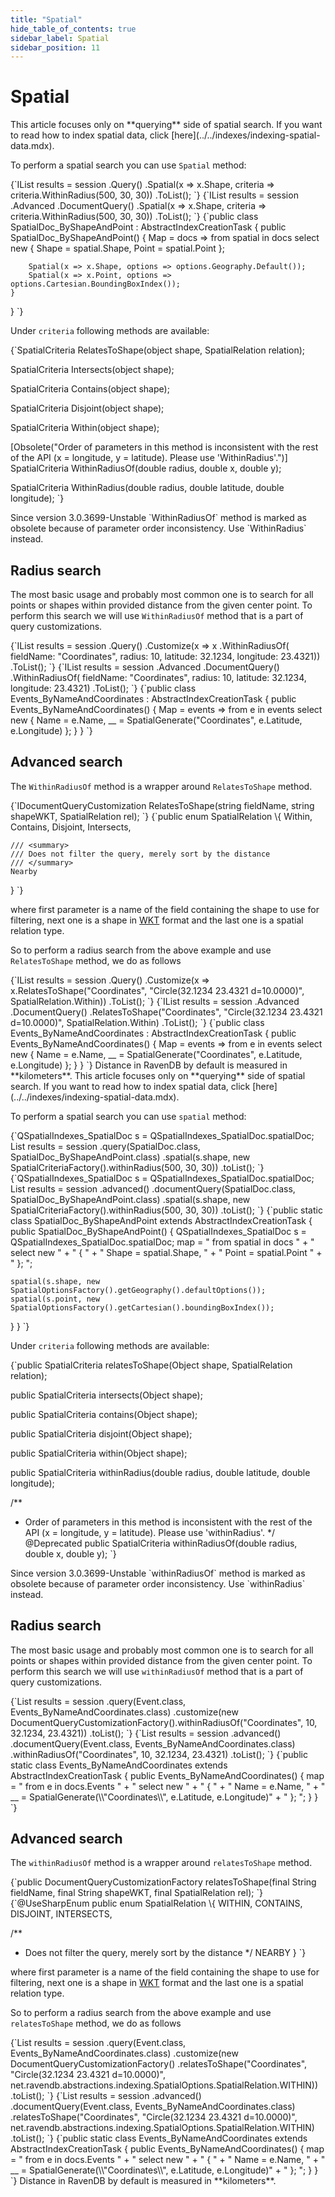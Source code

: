 ```yaml
---
title: "Spatial"
hide_table_of_contents: true
sidebar_label: Spatial
sidebar_position: 11
---
```





# Spatial
<LanguageSwitcher supportedLanguages={supportedLanguages} />
<LanguageContent language="csharp">


<Admonition type="info" title="">
This article focuses only on **querying** side of spatial search. If you want to read how to index spatial data, click [here](../../indexes/indexing-spatial-data.mdx).
</Admonition>

To perform a spatial search you can use `Spatial` method:

<Tabs groupId='languageSyntax'>
<TabItem value="Query" label="Query">
<CodeBlock language="csharp">
{`IList<SpatialDoc> results = session
	.Query<SpatialDoc, SpatialDoc_ByShapeAndPoint>()
	.Spatial(x => x.Shape, criteria => criteria.WithinRadius(500, 30, 30))
	.ToList();
`}
</CodeBlock>
</TabItem>
<TabItem value="DocumentQuery" label="DocumentQuery">
<CodeBlock language="csharp">
{`IList<SpatialDoc> results = session
	.Advanced
	.DocumentQuery<SpatialDoc, SpatialDoc_ByShapeAndPoint>()
	.Spatial(x => x.Shape, criteria => criteria.WithinRadius(500, 30, 30))
	.ToList();
`}
</CodeBlock>
</TabItem>
<TabItem value="Index" label="Index">
<CodeBlock language="csharp">
{`public class SpatialDoc_ByShapeAndPoint : AbstractIndexCreationTask<SpatialDoc>
{
	public SpatialDoc_ByShapeAndPoint()
	{
		Map = docs => from spatial in docs
					  select new
					  {
						  Shape = spatial.Shape,
						  Point = spatial.Point
					  };

		Spatial(x => x.Shape, options => options.Geography.Default());
		Spatial(x => x.Point, options => options.Cartesian.BoundingBoxIndex());
	}
}
`}
</CodeBlock>
</TabItem>
</Tabs>

Under `criteria` following methods are available:

<TabItem value="spatial_search_enhancements_a" label="spatial_search_enhancements_a">
<CodeBlock language="csharp">
{`SpatialCriteria RelatesToShape(object shape, SpatialRelation relation);

SpatialCriteria Intersects(object shape);

SpatialCriteria Contains(object shape);

SpatialCriteria Disjoint(object shape);

SpatialCriteria Within(object shape);

[Obsolete("Order of parameters in this method is inconsistent with the rest of the API (x = longitude, y = latitude). Please use 'WithinRadius'.")]
SpatialCriteria WithinRadiusOf(double radius, double x, double y);

SpatialCriteria WithinRadius(double radius, double latitude, double longitude);
`}
</CodeBlock>
</TabItem>

<Admonition type="warning" title="Obsolete method" id="obsolete-method" href="#obsolete-method">
Since version 3.0.3699-Unstable `WithinRadiusOf` method is marked as obsolete because of parameter order inconsistency. Use `WithinRadius` instead.
</Admonition>

## Radius search

The most basic usage and probably most common one is to search for all points or shapes within provided distance from the given center point. To perform this search we will use `WithinRadiusOf` method that is a part of query customizations.

<Tabs groupId='languageSyntax'>
<TabItem value="Query" label="Query">
<CodeBlock language="csharp">
{`IList<Event> results = session
	.Query<Event, Events_ByNameAndCoordinates>()
	.Customize(x => x
		.WithinRadiusOf(
			fieldName: "Coordinates",
			radius: 10,
			latitude: 32.1234,
			longitude: 23.4321))
	.ToList();
`}
</CodeBlock>
</TabItem>
<TabItem value="DocumentQuery" label="DocumentQuery">
<CodeBlock language="csharp">
{`IList<Event> results = session
	.Advanced
	.DocumentQuery<Event, Events_ByNameAndCoordinates>()
	.WithinRadiusOf(
		fieldName: "Coordinates",
		radius: 10,
		latitude: 32.1234,
		longitude: 23.4321)
	.ToList();
`}
</CodeBlock>
</TabItem>
<TabItem value="Index" label="Index">
<CodeBlock language="csharp">
{`public class Events_ByNameAndCoordinates : AbstractIndexCreationTask<Event>
{
	public Events_ByNameAndCoordinates()
	{
		Map = events => from e in events
						select new
						{
							Name = e.Name,
							__ = SpatialGenerate("Coordinates", e.Latitude, e.Longitude)
						};
	}
}
`}
</CodeBlock>
</TabItem>
</Tabs>

## Advanced search

The `WithinRadiusOf` method is a wrapper around `RelatesToShape` method.

<TabItem value="spatial_search_5" label="spatial_search_5">
<CodeBlock language="csharp">
{`IDocumentQueryCustomization RelatesToShape(string fieldName, string shapeWKT, SpatialRelation rel);
`}
</CodeBlock>
</TabItem>

<TabItem value="spatial_search_7" label="spatial_search_7">
<CodeBlock language="csharp">
{`public enum SpatialRelation
\{
	Within,
	Contains,
	Disjoint,
	Intersects,

	/// <summary>
	/// Does not filter the query, merely sort by the distance
	/// </summary>
	Nearby
\}
`}
</CodeBlock>
</TabItem>

where first parameter is a name of the field containing the shape to use for filtering, next one is a shape in [WKT](https://en.wikipedia.org/wiki/Well-known_text_representation_of_geometry) format and the last one is a spatial relation type.

So to perform a radius search from the above example and use `RelatesToShape` method, we do as follows

<Tabs groupId='languageSyntax'>
<TabItem value="Query" label="Query">
<CodeBlock language="csharp">
{`IList<Event> results = session
	.Query<Event, Events_ByNameAndCoordinates>()
	.Customize(x => x.RelatesToShape("Coordinates", "Circle(32.1234 23.4321 d=10.0000)", SpatialRelation.Within))
	.ToList();
`}
</CodeBlock>
</TabItem>
<TabItem value="DocumentQuery" label="DocumentQuery">
<CodeBlock language="csharp">
{`IList<Event> results = session
	.Advanced
	.DocumentQuery<Event, Events_ByNameAndCoordinates>()
	.RelatesToShape("Coordinates", "Circle(32.1234 23.4321 d=10.0000)", SpatialRelation.Within)
	.ToList();
`}
</CodeBlock>
</TabItem>
<TabItem value="Index" label="Index">
<CodeBlock language="csharp">
{`public class Events_ByNameAndCoordinates : AbstractIndexCreationTask<Event>
{
	public Events_ByNameAndCoordinates()
	{
		Map = events => from e in events
						select new
						{
							Name = e.Name,
							__ = SpatialGenerate("Coordinates", e.Latitude, e.Longitude)
						};
	}
}
`}
</CodeBlock>
</TabItem>
</Tabs>

<Admonition type="warning" title="">
Distance in RavenDB by default is measured in **kilometers**.
</Admonition>


</LanguageContent>
<LanguageContent language="java">


<Admonition type="info" title="">
This article focuses only on **querying** side of spatial search. If you want to read how to index spatial data, click [here](../../indexes/indexing-spatial-data.mdx).
</Admonition>

To perform a spatial search you can use `spatial` method:

<Tabs groupId='languageSyntax'>
<TabItem value="Query" label="Query">
<CodeBlock language="java">
{`QSpatialIndexes_SpatialDoc s = QSpatialIndexes_SpatialDoc.spatialDoc;
List<SpatialDoc> results = session
  .query(SpatialDoc.class, SpatialDoc_ByShapeAndPoint.class)
  .spatial(s.shape, new SpatialCriteriaFactory().withinRadius(500, 30, 30))
  .toList();
`}
</CodeBlock>
</TabItem>
<TabItem value="DocumentQuery" label="DocumentQuery">
<CodeBlock language="java">
{`QSpatialIndexes_SpatialDoc s = QSpatialIndexes_SpatialDoc.spatialDoc;
List<SpatialDoc> results = session
  .advanced()
  .documentQuery(SpatialDoc.class, SpatialDoc_ByShapeAndPoint.class)
  .spatial(s.shape, new SpatialCriteriaFactory().withinRadius(500, 30, 30))
  .toList();
`}
</CodeBlock>
</TabItem>
<TabItem value="Index" label="Index">
<CodeBlock language="java">
{`public static class SpatialDoc_ByShapeAndPoint extends AbstractIndexCreationTask {
  public SpatialDoc_ByShapeAndPoint() {
    QSpatialIndexes_SpatialDoc s = QSpatialIndexes_SpatialDoc.spatialDoc;
    map =
     " from spatial in docs        " +
     " select new                  " +
     " {                           " +
     "     Shape = spatial.Shape,  " +
     "     Point = spatial.Point   " +
     " }; ";

    spatial(s.shape, new SpatialOptionsFactory().getGeography().defaultOptions());
    spatial(s.point, new SpatialOptionsFactory().getCartesian().boundingBoxIndex());
  }
}
`}
</CodeBlock>
</TabItem>
</Tabs>

Under `criteria` following methods are available:

<TabItem value="spatial_search_enhancements_a" label="spatial_search_enhancements_a">
<CodeBlock language="java">
{`public SpatialCriteria relatesToShape(Object shape, SpatialRelation relation);

public SpatialCriteria intersects(Object shape);

public SpatialCriteria contains(Object shape);

public SpatialCriteria disjoint(Object shape);

public SpatialCriteria within(Object shape);

public SpatialCriteria withinRadius(double radius, double latitude, double longitude);

/**
 * Order of parameters in this method is inconsistent with the rest of the API (x = longitude, y = latitude). Please use 'withinRadius'.
 */
@Deprecated
public SpatialCriteria withinRadiusOf(double radius, double x, double y);
`}
</CodeBlock>
</TabItem>

<Admonition type="warning" title="Obsolete method" id="obsolete-method" href="#obsolete-method">
Since version 3.0.3699-Unstable `withinRadiusOf` method is marked as obsolete because of parameter order inconsistency. Use `withinRadius` instead.
</Admonition>

## Radius search

The most basic usage and probably most common one is to search for all points or shapes within provided distance from the given center point. To perform this search we will use `withinRadiusOf` method that is a part of query customizations.

<Tabs groupId='languageSyntax'>
<TabItem value="Query" label="Query">
<CodeBlock language="java">
{`List<Event> results = session
  .query(Event.class, Events_ByNameAndCoordinates.class)
  .customize(new DocumentQueryCustomizationFactory().withinRadiusOf("Coordinates", 10, 32.1234, 23.4321))
  .toList();
`}
</CodeBlock>
</TabItem>
<TabItem value="DocumentQuery" label="DocumentQuery">
<CodeBlock language="java">
{`List<Event> results = session
  .advanced()
  .documentQuery(Event.class, Events_ByNameAndCoordinates.class)
  .withinRadiusOf("Coordinates", 10, 32.1234, 23.4321)
  .toList();
`}
</CodeBlock>
</TabItem>
<TabItem value="Index" label="Index">
<CodeBlock language="java">
{`public static class Events_ByNameAndCoordinates extends AbstractIndexCreationTask {
  public Events_ByNameAndCoordinates() {
    map =
     " from e in docs.Events                                             " +
     " select new                                                        " +
     " {                                                                 " +
     "     Name = e.Name,                                                " +
     "     __ = SpatialGenerate(\\"Coordinates\\", e.Latitude, e.Longitude)" +
     " }; ";
  }
}
`}
</CodeBlock>
</TabItem>
</Tabs>

## Advanced search

The `withinRadiusOf` method is a wrapper around `relatesToShape` method.

<TabItem value="spatial_search_5" label="spatial_search_5">
<CodeBlock language="java">
{`public DocumentQueryCustomizationFactory relatesToShape(final String fieldName, final String shapeWKT, final SpatialRelation rel);
`}
</CodeBlock>
</TabItem>

<TabItem value="spatial_search_7" label="spatial_search_7">
<CodeBlock language="java">
{`@UseSharpEnum
public enum SpatialRelation \{
  WITHIN, CONTAINS, DISJOINT, INTERSECTS,

  /**
   * Does not filter the query, merely sort by the distance
   */
  NEARBY
\}
`}
</CodeBlock>
</TabItem>

where first parameter is a name of the field containing the shape to use for filtering, next one is a shape in [WKT](https://en.wikipedia.org/wiki/Well-known_text_representation_of_geometry) format and the last one is a spatial relation type.

So to perform a radius search from the above example and use `relatesToShape` method, we do as follows

<Tabs groupId='languageSyntax'>
<TabItem value="Query" label="Query">
<CodeBlock language="java">
{`List<Event> results = session
  .query(Event.class, Events_ByNameAndCoordinates.class)
  .customize(new DocumentQueryCustomizationFactory()
    .relatesToShape("Coordinates", "Circle(32.1234 23.4321 d=10.0000)",
      net.ravendb.abstractions.indexing.SpatialOptions.SpatialRelation.WITHIN))
  .toList();
`}
</CodeBlock>
</TabItem>
<TabItem value="DocumentQuery" label="DocumentQuery">
<CodeBlock language="java">
{`List<Event> results = session
  .advanced()
  .documentQuery(Event.class, Events_ByNameAndCoordinates.class)
  .relatesToShape("Coordinates", "Circle(32.1234 23.4321 d=10.0000)",
      net.ravendb.abstractions.indexing.SpatialOptions.SpatialRelation.WITHIN)
  .toList();
`}
</CodeBlock>
</TabItem>
<TabItem value="Index" label="Index">
<CodeBlock language="java">
{`public static class Events_ByNameAndCoordinates extends AbstractIndexCreationTask {
  public Events_ByNameAndCoordinates() {
    map =
     " from e in docs.Events                                             " +
     " select new                                                        " +
     " {                                                                 " +
     "     Name = e.Name,                                                " +
     "     __ = SpatialGenerate(\\"Coordinates\\", e.Latitude, e.Longitude)" +
     " }; ";
  }
}
`}
</CodeBlock>
</TabItem>
</Tabs>

<Admonition type="warning" title="">
Distance in RavenDB by default is measured in **kilometers**.
</Admonition>


</LanguageContent>

<!---
- [Indexes : Indexing spatial data](../../indexes/indexing-spatial-data)
- [Client API : Session : How to query a spatial index?](../../client-api/session/querying/how-to-query-a-spatial-index)

-->